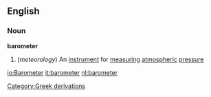==English==
===Noun===
{{wikipedia}}
'''barometer'''
#(''meteorology'') An [[instrument]] for [[measuring]] [[atmospheric]] [[pressure]]
[[Category:Greek derivations]]

[[io:Barometer]]
[[it:barometer]]
[[nl:barometer]]